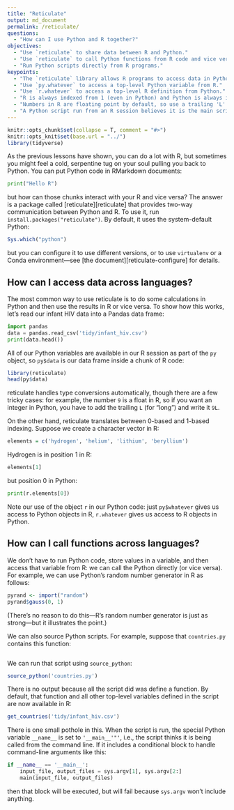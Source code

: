```yaml
---
title: "Reticulate"
output: md_document
permalink: /reticulate/
questions:
  - "How can I use Python and R together?"
objectives:
  - "Use `reticulate` to share data between R and Python."
  - "Use `reticulate` to call Python functions from R code and vice versa."
  - "Run Python scripts directly from R programs."
keypoints:
  - "The `reticulate` library allows R programs to access data in Python programs and vice versa."
  - "Use `py.whatever` to access a top-level Python variable from R."
  - "Use `r.whatever` to access a top-level R definition from Python."
  - "R is always indexed from 1 (even in Python) and Python is always indexed from 0 (even in R)."
  - "Numbers in R are floating point by default, so use a trailing 'L' to force a value to be an integer."
  - "A Python script run from an R session believes it is the main script, i.e., `__name__` is `'__main__'` inside the Python script."
---
```


```r
knitr::opts_chunk$set(collapse = T, comment = "#>")
knitr::opts_knit$set(base.url = "../")
library(tidyverse)
```

As the previous lessons have shown,
you can do a lot with R,
but sometimes you might feel a cold, serpentine tug on your soul
pulling you back to Python.
You can put Python code in RMarkdown documents:

```python
print("Hello R")
```

but how can those chunks interact with your R and vice versa?
The answer is a package called [reticulate][reticulate] that provides two-way communication between Python and R.
To use it,
run `install.packages("reticulate")`.
By default,
it uses the system-default Python:

```r
Sys.which("python")
```

but you can configure it to use different versions,
or to use `virtualenv` or a Conda environment---see [the document][reticulate-configure] for details.

## How can I access data across languages?

The most common way to use reticulate is to do some calculations in Python and then use the results in R
or vice versa.
To show how this works,
let's read our infant HIV data into a Pandas data frame:

```python
import pandas
data = pandas.read_csv('tidy/infant_hiv.csv')
print(data.head())
```

All of our Python variables are available in our R session as part of the `py` object,
so `py$data` is our data frame inside a chunk of R code:

```r
library(reticulate)
head(py$data)
```

reticulate handles type conversions automatically,
though there are a few tricky cases:
for example,
the number `9` is a float in R,
so if you want an integer in Python,
you have to add the trailing `L` (for "long") and write it `9L`.

On the other hand,
reticulate translates between 0-based and 1-based indexing.
Suppose we create a character vector in R:

```r
elements = c('hydrogen', 'helium', 'lithium', 'beryllium')
```

Hydrogen is in position 1 in R:

```r
elements[1]
```

but position 0 in Python:

```python
print(r.elements[0])
```

Note our use of the object `r` in our Python code:
just `py$whatever` gives us access to Python objects in R,
`r.whatever` gives us access to R objects in Python.

## How can I call functions across languages?

We don't have to run Python code,
store values in a variable,
and then access that variable from R:
we can call the Python directly (or vice versa).
For example,
we can use Python's random number generator in R as follows:

```r
pyrand <- import("random")
pyrand$gauss(0, 1)
```

(There's no reason to do this---R's random number generator is just as strong---but it illustrates the point.)

We can also source Python scripts.
For example,
suppose that `countries.py` contains this function:

```python
```

We can run that script using `source_python`:

```r
source_python('countries.py')
```

There is no output because all the script did was define a function.
By default,
that function and all other top-level variables defined in the script are now available in R:

```r
get_countries('tidy/infant_hiv.csv')
```

There is one small pothole in this.
When the script is run,
the special Python variable `__name__` is set to `'__main__'"'`,
i.e.,
the script thinks it is being called from the command line.
If it includes a conditional block to handle command-line arguments like this:

```python
if __name__ == '__main__':
    input_file, output_files = sys.argv[1], sys.argv[2:]
    main(input_file, output_files)
```

then that block will be executed,
but will fail because `sys.argv` won't include anything.